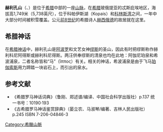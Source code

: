 {{Infobox mountain
| name = 赫利孔山
| photo = Helikonmountainascent.JPG
| photo_caption = 常年积雪覆盖的赫利孔山
| elevation_m = 1749
| elevation_ref = 
| map = Greece
| map_caption = 赫利孔山位于科帕伊斯湖和[[科林斯湾_(希腊)|科林斯湾]]之间
| map_size = 250
| label_position = right
| location = [[希腊|希腊]][[维奥蒂亚州|维奥蒂亚州]]
| range = 
}}

'''赫利孔山'''（{{lang-grc|Ἑλικών}}、{{lang-en|Helicon}}）是位于[[希腊|希腊]]中部的一座[[山脉|山脉]]，在[[希腊|希腊]]玻俄提亚的忒斯庇埃地区，海拔高1,749米（5,738英尺），位于科帕伊斯湖（Kopais）和[[科林斯湾_(希腊)|科林斯湾]]之间，一年中大部分时间被积雪覆盖。公元[[前8世纪|前8世纪]]的希腊诗人[[赫西俄德|赫西俄德]]的故居就在这里。

== 希腊神话 ==
在[[希腊神话|希腊神话]]中，赫利孔山是[[阿波罗|阿波罗]]和文艺女神[[缪斯|缪斯]]的圣山，因此有时把缪斯称作赫利科尼阿得斯或赫利科尼得斯。两汪供奉缪斯的清泉也均在此地：阿伽尼珀泉和希波浦泉，二者名称皆和“马”（ἵππος）有关。相关的神话，希波浦泉是由于飞马[[珀伽索斯|珀伽索斯]]用力蹄踏一块岩石上，而引出的泉水。

== 参考文献 ==
*《希腊罗马神话词典》（鲁刚、郑述谱/编译、中国社会科学出版社）p.137 统一书号：10190·193
*《古希腊罗马神话鉴赏辞典》（晏立农、马淑琴/编著、吉林人民出版社）p.245 ISBN 7-206-04846-3

{{commonscat}}
{{coord|display=title}}
{{Authority control}}
[[Category:希臘山脈|Category:希臘山脈]]
